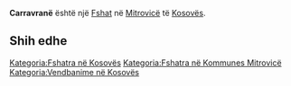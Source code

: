{{Fshat në Kosovës
 | Emri                = Carravranë
| sqi_N_name = Carravranë
| sqi_N_FULL_NAME_RO = Carravranë
| sqi_N_FULL_NAME_ND_RO = Carravrane
| sqi_N_SORT_NAME_RG = CARRAVRANE
| sqi_N_FULL_NAME_RG = Carravranë
| sqi_N_FULL_NAME_ND_RG = Carravrane
| sqi_V_name = Caravranë
| sqi_V_FULL_NAME_RO = Caravranë Cërnovran
| sqi_V_FULL_NAME_ND_RO = Caravrane Cernovran
| sqi_V_SORT_NAME_RG = CARAVRANE CERNOVRAN
| sqi_V_FULL_NAME_RG = Caravranë Cërnovran
| sqi_V_FULL_NAME_ND_RG = Caravrane Cernovran
| srp_N_name = Crnovrane
| srp_N_FULL_NAME_RO = Crnovrane
| srp_N_FULL_NAME_ND_RO = Crnovrane
| srp_N_SORT_NAME_RG = CRNOVRANE
| srp_N_FULL_NAME_RG = Crnovrane
| srp_N_FULL_NAME_ND_RG = Crnovrane
| srp_NS_name = Црновране
| srp_NS_FULL_NAME_RO = Црновране
| srp_NS_FULL_NAME_ND_RO = Црновране
| srp_NS_SORT_NAME_RG = ЦРНОВРАНЕ
| srp_NS_FULL_NAME_RG = Црновране
| srp_NS_FULL_NAME_ND_RG = Црновране
| srp_V_name = Crnovrana
| srp_V_FULL_NAME_RO = Crnovrana
| srp_V_FULL_NAME_ND_RO = Crnovrana
| srp_V_SORT_NAME_RG = CRNOVRANA
| srp_V_FULL_NAME_RG = Crnovrana
| srp_V_FULL_NAME_ND_RG = Crnovrana
| srp_VS_name = Црноврана
| srp_VS_FULL_NAME_RO = Црноврана
| srp_VS_FULL_NAME_ND_RO = Црноврана
| srp_VS_SORT_NAME_RG = ЦРНОВРАНА
| srp_VS_FULL_NAME_RG = Црноврана
| srp_VS_FULL_NAME_ND_RG = Црноврана

 | Emri (Rasa dhanore) = 
 | Figura              = 
 | Shteti              = Kosovo
 | Komuna              = Mitrovicë
 | Kodi postar         = 
 | Sipërfaqja          = 

 | Popullsia           = 

 | Regj. i popullsisë  = 
 | Dend. e popullsisë  = 
 | Faqja zyrtare       = 
 <!--- Koordinatat ----> 
 | Gjerësia            = 42.4775
 | Gjatësia            = 20.688611
 | Lartësia            = 
}}
'''Carravranë''' është një [[Fshat]] në [[Mitrovicë]] të [[Kosovës]].

<!-- == Gjeografia == -->
<!-- == Historia == -->
<!-- == Demografia == -->
== Shih edhe ==
{{Komuna Mitrovicë}}
{{Kosovo-Administrata-Cung}}

[[Kategoria:Fshatra në Kosovës]]
[[Kategoria:Fshatra në Kommunes Mitrovicë]]
[[Kategoria:Vendbanime në Kosovës]]